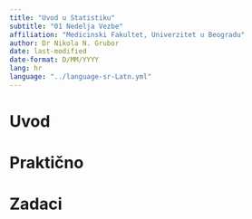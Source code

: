 ```yaml
---
title: "Uvod u Statistiku"
subtitle: "01 Nedelja Vezbe"
affiliation: "Medicinski Fakultet, Univerzitet u Beogradu"
author: Dr Nikola N. Grubor
date: last-modified
date-format: D/MM/YYYY
lang: hr
language: "../language-sr-Latn.yml"
---
```


# Uvod

# Praktično

# Zadaci

